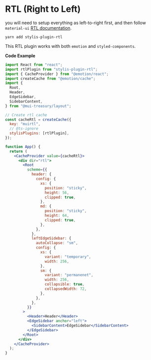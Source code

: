 
<Meta title="Layout/Feature/Right to Left" />

<style>{`
  .sbdocs-content {
    max-width: 720px;
  }
`}</style>

# RTL (Right to Left)

you will need to setup everything as left-to-right first, and then follow `material-ui` [RTL documentation](https://next.material-ui.com/guides/right-to-left/#steps).

```
yarn add stylis-plugin-rtl
```

This RTL plugin works with both `emotion` and `styled-components`.

**Code Example**

```jsx
import React from "react";
import rtlPlugin from "stylis-plugin-rtl";
import { CacheProvider } from "@emotion/react";
import createCache from "@emotion/cache";
import {
  Root,
  Header,
  EdgeSidebar,
  SidebarContent,
} from "@mui-treasury/layout";

// Create rtl cache
const cacheRtl = createCache({
  key: "muirtl",
  // @ts-ignore
  stylisPlugins: [rtlPlugin],
});

function App() {
  return (
    <CacheProvider value={cacheRtl}>
      <div dir="rtl">
        <Root
          scheme={{
            header: {
              config: {
                xs: {
                  position: "sticky",
                  height: 56,
                  clipped: true,
                },
                md: {
                  position: "sticky",
                  height: 64,
                  clipped: true,
                },
              },
            },
            leftEdgeSidebar: {
              autoCollapse: "sm",
              config: {
                xs: {
                  variant: "temporary",
                  width: 256,
                },
                sm: {
                  variant: "permanenet",
                  width: 256,
                  collapsible: true,
                  collapsedWidth: 72,
                },
              },
            },
          }}
        >
          <Header>Header</Header>
          <EdgeSidebar anchor="left">
            <SidebarContent>EdgeSidebar</SidebarContent>
          </EdgeSidebar>
        </Root>
      </div>
    </CacheProvider>
  );
}
```
